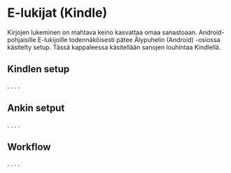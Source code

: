 # E-lukijat (Kindle)

Kirjojen lukeminen on mahtava keino kasvattaa omaa sanastoaan. Android-pohjaisille E-lukijoille todennäköisesti pätee Älypuhelin (Android) -osiossa käsitelty setup. Tässä kappaleessa käsitellään sanojen louhintaa Kindlellä. 

## Kindlen setup 

.
.
.
.



## Ankin setput 


.
.
.
. 

## Workflow 

.
.
.
.
